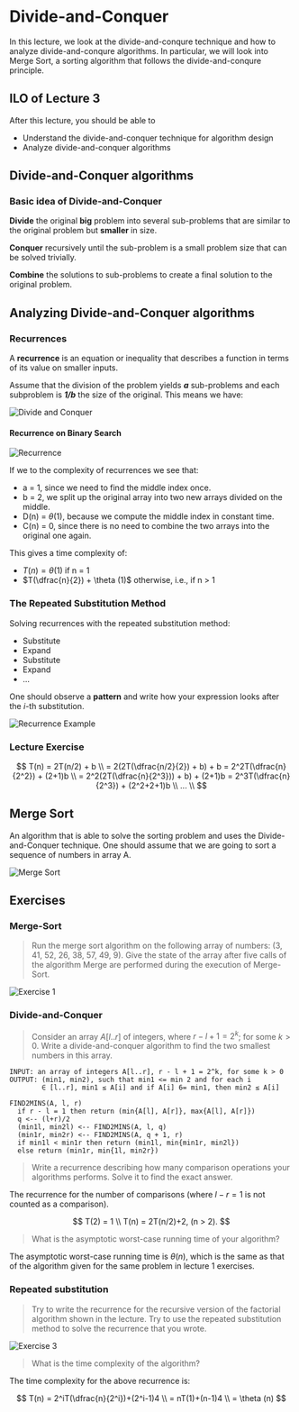 # Divide-and-Conquer

In this lecture, we look at the divide-and-conqure technique and
how to analyze divide-and-conqure algorithms. In particular, we will
look into Merge Sort, a sorting algorithm that follows the
divide-and-conqure principle.

## ILO of Lecture 3
After this lecture, you should be able to
* Understand the divide-and-conquer technique for algorithm design
* Analyze divide-and-conquer algorithms

## Divide-and-Conquer algorithms

### Basic idea of Divide-and-Conquer
**Divide** the original **big** problem into several sub-problems that are
similar to the original problem but **smaller** in size.

**Conquer** recursively until the sub-problem is a small problem size
that can be solved trivially.

**Combine** the solutions to sub-problems to create a final solution to the
original problem.

## Analyzing Divide-and-Conquer algorithms

### Recurrences
A **recurrence** is an equation or inequality that describes a function in terms
of its value on smaller inputs.

Assume that the division of the problem yields **_a_** sub-problems and each
subproblem is **_1/b_** the size of the original. This means we have:

![Divide and Conquer](/images/divide-and-conquer.png)

#### Recurrence on Binary Search

![Recurrence](/images/divide-and-conquer-recurrence.png)

If we to the complexity of recurrences we see that:
* a = 1, since we need to find the middle index once.
* b = 2, we split up the original array into two new arrays divided on the middle.
* D(n) = $\theta (1)$, because we compute the middle index in constant time.
* C(n) = 0, since there is no need to combine the two arrays into the original one again.

This gives a time complexity of:
* $T(n) = \theta (1)$    if n = 1
* $T(\dfrac{n}{2}) + \theta (1)$    otherwise, i.e., if n > 1

### The Repeated Substitution Method
Solving recurrences with the repeated substitution method:
* Substitute
* Expand
* Substitute
* Expand
* ...

One should observe a **pattern** and write how your expression looks after the _i_-th
substitution.

![Recurrence Example](/images/divide-and-conquer-recurrence-example.png)

### Lecture Exercise

$$
T(n) = 2T(n/2) + b \\
  = 2(2T(\dfrac{n/2}{2}) + b) + b = 2^2T(\dfrac{n}{2^2}) + (2+1)b \\
  = 2^2(2T(\dfrac{n}{2^3})) + b) + (2+1)b = 2^3T(\dfrac{n}{2^3}) + (2^2+2+1)b \\
  ... \\
$$

## Merge Sort
An algorithm that is able to solve the sorting problem and uses the Divide-and-Conquer
technique. One should assume that we are going to sort a sequence of numbers in
array A.

![Merge Sort](/images/divide-and-conquer-merge-sort.png)

## Exercises
### Merge-Sort
> Run the merge sort algorithm on the following array of numbers:
> (3, 41, 52, 26, 38, 57, 49, 9). Give the state of the array
> after five calls of the algorithm Merge are performed during
> the execution of Merge-Sort.

![Exercise 1](/images/divide-and-conquer-exercise-1.png)

### Divide-and-Conquer
> Consider an array $A[l..r]$ of integers, where $r - l + 1 = 2^k$; for some $k > 0$.
> Write a divide-and-conquer algorithm to find the two smallest numbers in this
> array.

```text
INPUT: an array of integers A[l..r], r - l + 1 = 2^k, for some k > 0
OUTPUT: (min1, min2), such that min1 <= min 2 and for each i
        ∈ [l..r], min1 ≤ A[i] and if A[i] 6= min1, then min2 ≤ A[i]

FIND2MINS(A, l, r)
  if r - l = 1 then return (min{A[l], A[r]}, max{A[l], A[r]})
  q <-- (l+r)/2
  (min1l, min2l) <-- FIND2MINS(A, l, q)
  (min1r, min2r) <-- FIND2MINS(A, q + 1, r)
  if min1l < min1r then return (min1l, min{min1r, min2l})
  else return (min1r, min{1l, min2r})
```

> Write a recurrence describing how many comparison operations your algorithms
> performs. Solve it to find the exact answer.

The recurrence for the number of comparisons (where $l - r = 1$ is not counted
as a comparison).

$$
T(2) = 1 \\
T(n) = 2T(n/2)+2, (n > 2).
$$

> What is the asymptotic worst-case running time of your algorithm?

The asymptotic worst-case running time is $\theta (n)$, which is the same as
that of the algorithm given for the same problem in lecture 1 exercises.


### Repeated substitution
> Try to write the recurrence for the recursive version of the factorial
> algorithm shown in the lecture. Try to use the repeated substitution method
> to solve the recurrence that you wrote.

![Exercise 3](/images/divide-and-conquer-exercise-3.png)

> What is the time complexity of the algorithm?

The time complexity for the above recurrence is:

$$
T(n) = 2^iT(\dfrac{n}{2^i})+(2^i-1)4 \\
= nT(1)+(n-1)4 \\
= \theta (n)
$$